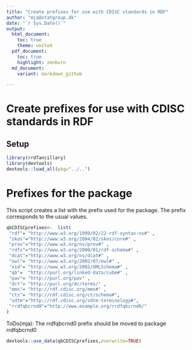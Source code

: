 ```yaml
---
title: "Create prefixes for use with CDISC standards in RDF"
author: "mja@statgroup.dk"
date: "`r Sys.Date()`"
output:
  html_document:
    toc: true
    theme: united
  pdf_document:
    toc: true
    highlight: zenburn
  md_document:
    variant: markdown_github

---
```


# Create prefixes for use with CDISC standards in RDF

## Setup 
```r
library(rrdfancillary)
library(devtools)
devtools::load_all(pkg="../..")
```

# Prefixes for the package

This script creates a list with the prefix used for the package.
The prefix corresponds to the usual values.

```r

qbCDISCprefixes<-  list(
 "rdf"= "http://www.w3.org/1999/02/22-rdf-syntax-ns#" ,
 "skos"="http://www.w3.org/2004/02/skos/core#" ,
 "prov"="http://www.w3.org/ns/prov#" ,
 "rdfs"="http://www.w3.org/2000/01/rdf-schema#" ,
 "dcat"="http://www.w3.org/ns/dcat#" ,
 "owl"= "http://www.w3.org/2002/07/owl#" ,
 "xsd"= "http://www.w3.org/2001/XMLSchema#" ,
 "qb"=  "http://purl.org/linked-data/cube#" ,
 "pav"= "http://purl.org/pav" ,
 "dct"= "http://purl.org/dc/terms/" ,
 "mms"= "http://rdf.cdisc.org/mms#" ,
 "cts"= "http://rdf.cdisc.org/ct/schema#",
 "sdtm"="http://rdf.cdisc.org/sdtm-terminology#",
 "rrdfqbcrnd0"="http://www.example.org/rrdfqbcrnd0/"
) 


```

ToDo(mja): The rrdfqbcrnd0 prefix should be moved to package rrdfqbcrnd0

```r
devtools::use_data(qbCDISCprefixes,overwrite=TRUE)
```

